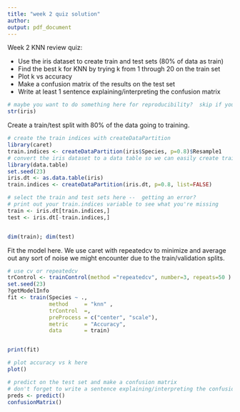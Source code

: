 ---
title: "week 2 quiz solution"
author: 
output: pdf_document
---

Week 2 KNN review quiz:

* Use the iris dataset to create train and test sets (80% of data as train)
* Find the best k for KNN by trying k from 1 through 20 on the train set
* Plot k vs accuracy
* Make a confusion matrix of the results on the test set
* Write at least 1 sentence explaining/interpreting the confusion matrix

```{r check_out_data}
# maybe you want to do something here for reproducibility?  skip if you don't know it right away
str(iris)
```

Create a train/test split with 80% of the data going to training.
```{r train_test_split}
# create the train indices with createDataPartition
library(caret)
train.indices <- createDataPartition(iris$Species, p=0.8)$Resample1
# convert the iris dataset to a data table so we can easily create train/test
library(data.table)
set.seed(23)
iris.dt <- as.data.table(iris)
train.indices <- createDataPartition(iris.dt, p=0.8, list=FALSE)

# select the train and test sets here --  getting an error?
# print out your train.indices variable to see what you're missing
train <- iris.dt[train.indices,]
test <- iris.dt[-train.indices,]


dim(train); dim(test)

```

Fit the model here.  We use caret with repeatedcv to minimize and average out any sort of noise we might encounter due to the train/validation splits.
```{r fit_model}
# use cv or repeatedcv
trControl <- trainControl(method ="repeatedcv", number=3, repeats=50 )
set.seed(23)
?getModelInfo
fit <- train(Species ~ .,
             method     = "knn" ,
             trControl  =,
             preProcess = c("center", "scale"),
             metric     = "Accuracy",
             data       = train)


print(fit)
```


```{r accuracy_plot}
# plot accuracy vs k here
plot()
```

```{r conf_matrix}
# predict on the test set and make a confusion matrix
# don't forget to write a sentence explaining/interpreting the confusion matrix
preds <- predict()
confusionMatrix()
```